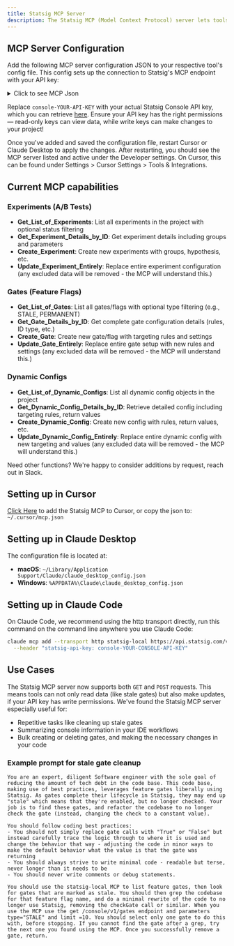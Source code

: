```yaml
---
title: Statsig MCP Server
description: The Statsig MCP (Model Context Protocol) server lets tools like Cursor and Claude Desktop have similar functionality to the Statsig Console. With this setup, you can ask questions, explore experiments, and access your Statsig data using AI.
---
```


## MCP Server Configuration

Add the following MCP server configuration JSON to your respective tool's config file. This config sets up the connection to Statsig's MCP endpoint with your API key:

<details>
<summary>
Click to see MCP Json
</summary>
```json
{
  "mcpServers": {
    "statsig-local": {
      "command": "npx",
      "args": [
        "mcp-remote",
        "https://api.statsig.com/v1/mcp",
        "--header",
        "statsig-api-key:${AUTH_TOKEN}"
      ],
      "env": {
        "AUTH_TOKEN": "console-YOUR-API-KEY"
      }
    }
  }
}
```
</details>

Replace `console-YOUR-API-KEY` with your actual Statsig Console API key, which you can retrieve [here](https://console.statsig.com/api_keys). Ensure your API key has the right permissions — read-only keys can view data, while write keys can make changes to your project!

Once you've added and saved the configuration file, restart Cursor or Claude Desktop to apply the changes. After restarting, you should see the MCP server listed and active under the Developer settings. On Cursor, this can be found under Settings > Cursor Settings > Tools & Integrations.

## Current MCP capabilities

### Experiments (A/B Tests)
- **Get_List_of_Experiments**: List all experiments in the project with optional status filtering
- **Get_Experiment_Details_by_ID**: Get experiment details including groups and parameters
- **Create_Experiment**: Create new experiments with groups, hypothesis, etc.
- **Update_Experiment_Entirely**: Replace entire experiment configuration (any excluded data will be removed - the MCP will understand this.)

### Gates (Feature Flags)
- **Get_List_of_Gates**: List all gates/flags with optional type filtering (e.g., STALE, PERMANENT)
- **Get_Gate_Details_by_ID**: Get complete gate configuration details (rules, ID type, etc.)
- **Create_Gate**: Create new gate/flag with targeting rules and settings
- **Update_Gate_Entirely**: Replace entire gate setup with new rules and settings (any excluded data will be removed - the MCP will understand this.)

### Dynamic Configs
- **Get_List_of_Dynamic_Configs**: List all dynamic config objects in the project
- **Get_Dynamic_Config_Details_by_ID**: Retrieve detailed config including targeting rules, return values
- **Create_Dynamic_Config**: Create new config with rules, return values, etc.
- **Update_Dynamic_Config_Entirely**: Replace entire dynamic config with new targeting and values (any excluded data will be removed - the MCP will understand this.)

Need other functions? We're happy to consider additions by request, reach out in Slack.

## **Setting up in Cursor**

[Click Here](cursor://anysphere.cursor-deeplink/mcp/install?name=statsig-local&config=eyJjb21tYW5kIjoibnB4IG1jcC1yZW1vdGUgaHR0cHM6Ly9hcGkuc3RhdHNpZy5jb20vdjEvbWNwIC0taGVhZGVyIHN0YXRzaWctYXBpLWtleToke0FVVEhfVE9LRU59IiwiZW52Ijp7IkFVVEhfVE9LRU4iOiJjb25zb2xlLWtleSJ9fQ==) to add the Statsig MCP to Cursor, or copy the json to: `~/.cursor/mcp.json`

## **Setting up in Claude Desktop**

The configuration file is located at:

- **macOS**: `~/Library/Application Support/Claude/claude_desktop_config.json`
- **Windows**: `%APPDATA%\Claude\claude_desktop_config.json`

## **Setting up in Claude Code**

On Claude Code, we recommend using the http transport directly, run this command on the command line anywhere you use Claude Code:

```bash 
claude mcp add --transport http statsig-local https://api.statsig.com/v1/mcp \
  --header "statsig-api-key: console-YOUR-CONSOLE-API-KEY"
```

## Use Cases

The Statsig MCP server now supports both `GET` and `POST` requests. This means tools can not only read data (like stale gates) but also make updates, if your API key has write permissions. We've found the Statsig MCP server especially useful for:

- Repetitive tasks like cleaning up stale gates
- Summarizing console information in your IDE workflows
- Bulk creating or deleting gates, and making the necessary changes in your code

### Example prompt for stale gate cleanup

```
You are an expert, diligent Software engineer with the sole goal of reducing the amount of tech debt in the code base. This code base, making use of best practices, leverages feature gates liberally using Statsig. As gates complete their lifecycle in Statsig, they may end up "stale" which means that they're enabled, but no longer checked. Your job is to find these gates, and refactor the codebase to no longer check the gate (instead, changing the check to a constant value).

You should follow coding best practices:
- You should not simply replace gate calls with "True" or "False" but instead carefully trace the logic through to where it is used and change the behavior that way - adjusting the code in minor ways to make the default behavior what the value is that the gate was returning
- You should always strive to write minimal code - readable but terse, never longer than it needs to be
- You should never write comments or debug statements.

You should use the statsig-local MCP to list feature gates, then look for gates that are marked as stale. You should then grep the codebase for that feature flag name, and do a minimal rewrite of the code to no longer use Statsig, removing the checkGate call or similar. When you use the MCP use the get /console/v1/gates endpoint and parameters type="STALE" and limit =10. You should select only one gate to do this with, before stopping. If you cannot find the gate after a grep, try the next one you found using the MCP. Once you successfully remove a gate, return.
```
